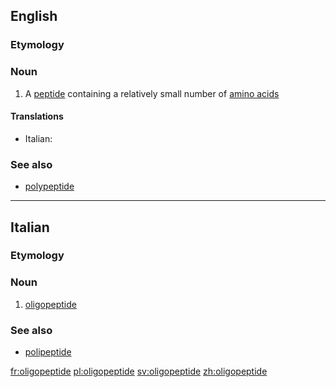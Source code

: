 ==English==

===Etymology===
{{prefix|oligo|peptide|lang=en}}

===Noun===
{{wikipedia}}
{{en-noun}}

# {{context|biochemistry|lang=en}} A [[peptide]] containing a relatively small number of [[amino acid]]s

====Translations====
{{trans-top|peptide containing a relatively small number of amino acids}}
* Italian: {{t|it|oligopeptide|m}}
{{trans-mid}}
{{trans-bottom}}

===See also===
* [[polypeptide]]

----

==Italian==

===Etymology===
{{prefix|oligo|peptide|lang=it}}

===Noun===
{{it-noun|m}}

# {{context|biochemistry|lang=it}} [[#English|oligopeptide]]

===See also===
* [[polipeptide]]

[[fr:oligopeptide]]
[[pl:oligopeptide]]
[[sv:oligopeptide]]
[[zh:oligopeptide]]